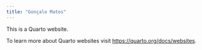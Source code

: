 ```yaml
---
title: "Gonçalo Matos"
---
```


This is a Quarto website.

To learn more about Quarto websites visit <https://quarto.org/docs/websites>.
